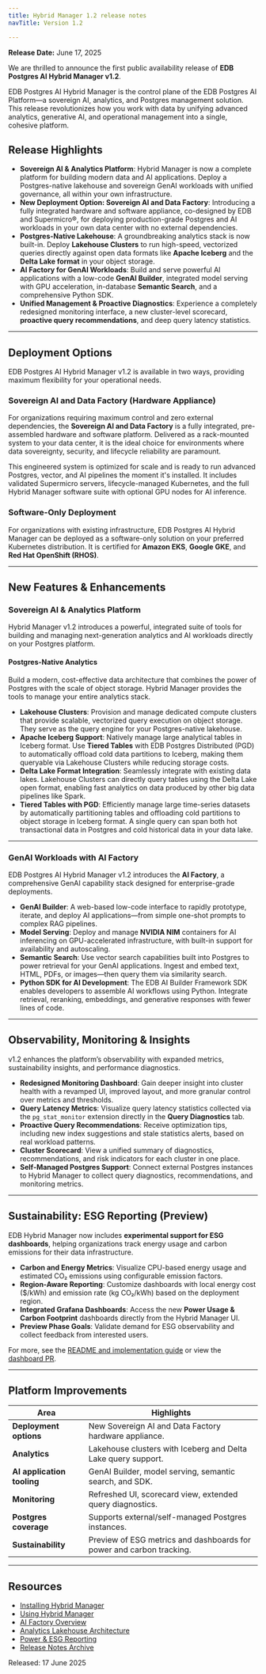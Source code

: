 ```yaml
---
title: Hybrid Manager 1.2 release notes
navTitle: Version 1.2

---
```



**Release Date:** June 17, 2025

We are thrilled to announce the first public availability release of **EDB Postgres AI Hybrid Manager v1.2**.

EDB Postgres AI Hybrid Manager is the control plane of the EDB Postgres AI Platform—a sovereign AI, analytics, and Postgres management solution. This release revolutionizes how you work with data by unifying advanced analytics, generative AI, and operational management into a single, cohesive platform.

## Release Highlights

- **Sovereign AI & Analytics Platform**: Hybrid Manager is now a complete platform for building modern data and AI applications. Deploy a Postgres-native lakehouse and sovereign GenAI workloads with unified governance, all within your own infrastructure.
- **New Deployment Option: Sovereign AI and Data Factory**: Introducing a fully integrated hardware and software appliance, co-designed by EDB and Supermicro®, for deploying production-grade Postgres and AI workloads in your own data center with no external dependencies.
- **Postgres-Native Lakehouse**: A groundbreaking analytics stack is now built-in. Deploy **Lakehouse Clusters** to run high-speed, vectorized queries directly against open data formats like **Apache Iceberg** and the **Delta Lake format** in your object storage.
- **AI Factory for GenAI Workloads**: Build and serve powerful AI applications with a low-code **GenAI Builder**, integrated model serving with GPU acceleration, in-database **Semantic Search**, and a comprehensive Python SDK.
- **Unified Management & Proactive Diagnostics**: Experience a completely redesigned monitoring interface, a new cluster-level scorecard, **proactive query recommendations**, and deep query latency statistics.

---

## Deployment Options

EDB Postgres AI Hybrid Manager v1.2 is available in two ways, providing maximum flexibility for your operational needs.

### Sovereign AI and Data Factory (Hardware Appliance)

For organizations requiring maximum control and zero external dependencies, the **Sovereign AI and Data Factory** is a fully integrated, pre-assembled hardware and software platform. Delivered as a rack-mounted system to your data center, it is the ideal choice for environments where data sovereignty, security, and lifecycle reliability are paramount.

This engineered system is optimized for scale and is ready to run advanced Postgres, vector, and AI pipelines the moment it's installed. It includes validated Supermicro servers, lifecycle-managed Kubernetes, and the full Hybrid Manager software suite with optional GPU nodes for AI inference.

### Software-Only Deployment

For organizations with existing infrastructure, EDB Postgres AI Hybrid Manager can be deployed as a software-only solution on your preferred Kubernetes distribution. It is certified for **Amazon EKS**, **Google GKE**, and **Red Hat OpenShift (RHOS)**.

---

## New Features & Enhancements

### Sovereign AI & Analytics Platform

Hybrid Manager v1.2 introduces a powerful, integrated suite of tools for building and managing next-generation analytics and AI workloads directly on your Postgres platform.

#### Postgres-Native Analytics

Build a modern, cost-effective data architecture that combines the power of Postgres with the scale of object storage. Hybrid Manager provides the tools to manage your entire analytics stack.

- **Lakehouse Clusters**: Provision and manage dedicated compute clusters that provide scalable, vectorized query execution on object storage. They serve as the query engine for your Postgres-native lakehouse.
- **Apache Iceberg Support**: Natively manage large analytical tables in Iceberg format. Use **Tiered Tables** with EDB Postgres Distributed (PGD) to automatically offload cold data partitions to Iceberg, making them queryable via Lakehouse Clusters while reducing storage costs.
- **Delta Lake Format Integration**: Seamlessly integrate with existing data lakes. Lakehouse Clusters can directly query tables using the Delta Lake open format, enabling fast analytics on data produced by other big data pipelines like Spark.
- **Tiered Tables with PGD**: Efficiently manage large time-series datasets by automatically partitioning tables and offloading cold partitions to object storage in Iceberg format. A single query can span both hot transactional data in Postgres and cold historical data in your data lake.

---

### GenAI Workloads with AI Factory

EDB Postgres AI Hybrid Manager v1.2 introduces the **AI Factory**, a comprehensive GenAI capability stack designed for enterprise-grade deployments.

- **GenAI Builder**: A web-based low-code interface to rapidly prototype, iterate, and deploy AI applications—from simple one-shot prompts to complex RAG pipelines.
- **Model Serving**: Deploy and manage **NVIDIA NIM** containers for AI inferencing on GPU-accelerated infrastructure, with built-in support for availability and autoscaling.
- **Semantic Search**: Use vector search capabilities built into Postgres to power retrieval for your GenAI applications. Ingest and embed text, HTML, PDFs, or images—then query them via similarity search.
- **Python SDK for AI Development**: The EDB AI Builder Framework SDK enables developers to assemble AI workflows using Python. Integrate retrieval, reranking, embeddings, and generative responses with fewer lines of code.

---

## Observability, Monitoring & Insights

v1.2 enhances the platform’s observability with expanded metrics, sustainability insights, and performance diagnostics.

- **Redesigned Monitoring Dashboard**: Gain deeper insight into cluster health with a revamped UI, improved layout, and more granular control over metrics and thresholds.
- **Query Latency Metrics**: Visualize query latency statistics collected via the `pg_stat_monitor` extension directly in the **Query Diagnostics** tab.
- **Proactive Query Recommendations**: Receive optimization tips, including new index suggestions and stale statistics alerts, based on real workload patterns.
- **Cluster Scorecard**: View a unified summary of diagnostics, recommendations, and risk indicators for each cluster in one place.
- **Self-Managed Postgres Support**: Connect external Postgres instances to Hybrid Manager to collect query diagnostics, recommendations, and monitoring metrics.

---

## Sustainability: ESG Reporting (Preview)

EDB Hybrid Manager now includes **experimental support for ESG dashboards**, helping organizations track energy usage and carbon emissions for their data infrastructure.

- **Carbon and Energy Metrics**: Visualize CPU-based energy usage and estimated CO₂ emissions using configurable emission factors.
- **Region-Aware Reporting**: Customize dashboards with local energy cost ($/kWh) and emission rate (kg CO₂/kWh) based on the deployment region.
- **Integrated Grafana Dashboards**: Access the new **Power Usage & Carbon Footprint** dashboards directly from the Hybrid Manager UI.
- **Preview Phase Goals**: Validate demand for ESG observability and collect feedback from interested users.

For more, see the [README and implementation guide](https://github.com/EnterpriseDB/upm-prometheus/tree/main/config/k8s-components/patch-add-power-carbon-metrics) or view the [dashboard PR](https://github.com/EnterpriseDB/upm-cp-grafana/pull/137).

---

## Platform Improvements

| Area                        | Highlights |
|-----------------------------|------------|
| **Deployment options**      | New Sovereign AI and Data Factory hardware appliance. |
| **Analytics**               | Lakehouse clusters with Iceberg and Delta Lake query support. |
| **AI application tooling**  | GenAI Builder, model serving, semantic search, and SDK. |
| **Monitoring**              | Refreshed UI, scorecard view, extended query diagnostics. |
| **Postgres coverage**       | Supports external/self-managed Postgres instances. |
| **Sustainability**          | Preview of ESG metrics and dashboards for power and carbon tracking. |

---

## Resources

- [Installing Hybrid Manager](../install)
- [Using Hybrid Manager](../using_hybrid_manager)
- [AI Factory Overview](../ai_factory)
- [Analytics Lakehouse Architecture](../analytics)
- [Power & ESG Reporting](../using_hybrid_manager/monitoring/esg)
- [Release Notes Archive](../release_notes)


Released: 17 June 2025
